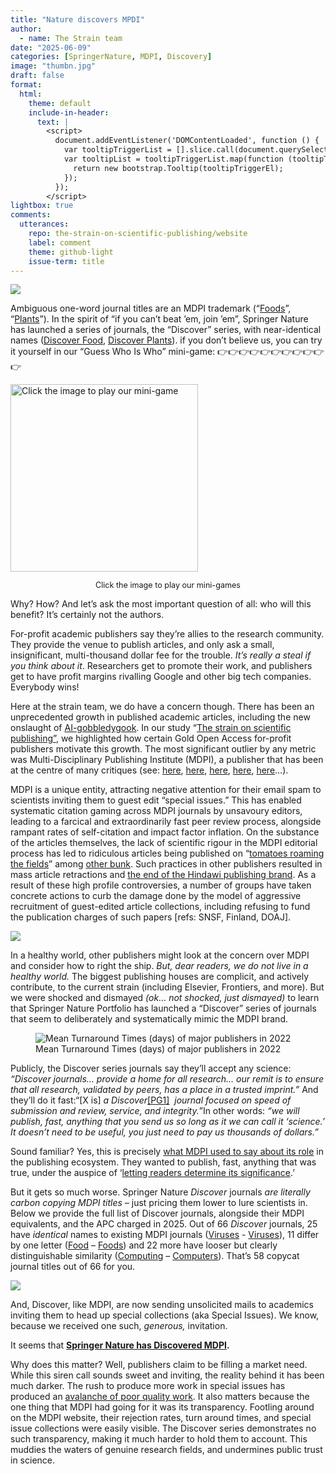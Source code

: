 ```yaml
---
title: "Nature discovers MPDI"
author:
  - name: The Strain team
date: "2025-06-09"
categories: [SpringerNature, MDPI, Discovery]
image: "thumbn.jpg"
draft: false
format:
  html: 
    theme: default
    include-in-header: 
      text: |
        <script>
          document.addEventListener('DOMContentLoaded', function () {
            var tooltipTriggerList = [].slice.call(document.querySelectorAll('[data-bs-toggle="tooltip"]'));
            var tooltipList = tooltipTriggerList.map(function (tooltipTriggerEl) {
              return new bootstrap.Tooltip(tooltipTriggerEl);
            });
          });
        </script>
lightbox: true
comments:
  utterances: 
    repo: the-strain-on-scientific-publishing/website
    label: comment
    theme: github-light
    issue-term: title
---
```


![](thumbn.jpg){fig-align="center"}

Ambiguous one-word journal titles are an MDPI trademark (“[Foods](https://www.mdpi.com/journal/foods)”, “[Plants](https://www.mdpi.com/journal/plants)”). In the spirit of “if you can’t beat ‘em, join ‘em”, Springer Nature has launched a series of journals, the “Discover” series, with near-identical names ([Discover Food](https://link.springer.com/journal/44187), [Discover Plants](https://link.springer.com/journal/44372)). if you don’t believe us, you can try it yourself in our “Guess Who Is Who” mini-game: 👉👉👉👉👉👉👉👉👉👉👉

:::: column-margin
<a href="https://pagoba.shinyapps.io/publi_guess/" target="_blank"> <img src="game.jpg" alt="Click the image to play our mini-game" width="300"/> </a>

::: {style="text-align: center; font-size: 0.9em; margin-top: 0.5em;"}
Click the image to play our mini-games
:::
::::

Why? How? And let’s ask the most important question of all: who will this benefit? It’s certainly not the authors.

For-profit academic publishers say they’re allies to the research community. They provide the venue to publish articles, and only ask a small, insignificant, multi-thousand dollar fee for the trouble. *It’s really a steal if you think about it*. Researchers get to promote their work, and publishers get to have profit margins rivalling Google and other big tech companies. Everybody wins!

Here at the strain team, we do have a concern though. There has been an unprecedented growth in published academic articles, including the new onslaught of [AI-gobbledygook](https://deevybee.blogspot.com/2023/10/spitting-out-ai-gobbledegook-sandwich.html). In our study “[The strain on scientific publishing”](https://direct.mit.edu/qss/article/5/4/823/124269/The-strain-on-scientific-publishing), we highlighted how certain Gold Open Access for-profit publishers motivate this growth. The most significant outlier by any metric was Multi-Disciplinary Publishing Institute (MDPI), a publisher that has been at the centre of many critiques (see: [here](https://retractionwatch.com/2024/12/24/finland-publication-forum-will-downgrade-hundreds-of-frontiers-and-mdpi-journals/), [here](https://www.timeshighereducation.com/news/germany-faces-questions-over-publishing-agreement-mdpi), [here](https://onlinelibrary.wiley.com/doi/full/10.1002/leap.1574), [here](https://www.science.org/content/article/fast-growing-open-access-journals-stripped-coveted-impact-factors), [here](https://english.elpais.com/science-tech/2023-06-04/a-researcher-who-publishes-a-study-every-two-days-reveals-the-darker-side-of-science.html)…).

MDPI is a unique entity, attracting negative attention for their email spam to scientists inviting them to guest edit “special issues.” This has enabled systematic citation gaming across MDPI journals by unsavoury editors, leading to a farcical and extraordinarily fast peer review process, alongside rampant rates of self-citation and impact factor inflation. On the substance of the articles themselves, the lack of scientific rigour in the MDPI editorial process has led to ridiculous articles being published on “[tomatoes roaming the fields](https://deevybee.blogspot.com/2025/01/tomatoes-roaming-fields-and-canaries-in.html)” among [other bunk](https://deevybee.blogspot.com/2024/08/guest-post-my-experience-as-reviewer.html). Such practices in other publishers resulted in mass article retractions and [the end of the Hindawi publishing brand](https://retractionwatch.com/2023/12/06/wiley-to-stop-using-hindawi-name-amid-18-million-revenue-decline/). As a result of these high profile controversies, a number of groups have taken concrete actions to curb the damage done by the model of aggressive recruitment of guest-edited article collections, including refusing to fund the publication charges of such papers \[refs: SNSF, Finland, DOAJ\].

![](TAT_strain.png)

In a healthy world, other publishers might look at the concern over MDPI and consider how to right the ship. *But, dear readers, we do not live in a healthy world.* The biggest publishing houses are complicit, and actively contribute, to the current strain (including Elsevier, Frontiers, and more). But we were shocked and dismayed *(ok… not shocked, just dismayed)* to learn that Springer Nature Portfolio has launched a “Discover” series of journals that seem to deliberately and systematically mimic the MDPI brand.

::: column-margin
![Mean Turnaround Times (days) of major publishers in 2022](Picture1.jpg)
:::

Publicly, the Discover series journals say they’ll accept any science: *“Discover journals… provide a home for all research... our remit is to ensure that all research, validated by peers, has a place in a trusted imprint.”* And they’ll do it fast:“\[X is\] *a Discover*[\[PG1\]](#_msocom_1)  *journal focused on speed of submission and review, service, and integrity.*”In other words: *“we will publish, fast, anything that you send us so long as it we can call it ‘science.’ It doesn’t need to be useful, you just need to pay us thousands of dollars.”*

Sound familiar? Yes, this is precisely [what MDPI used to say about its role](https://danbrockington.com/2019/12/04/an-open-letter-to-mdpi-publishing/) in the publishing ecosystem. They wanted to publish, fast, anything that was true, under the auspice of ‘[letting readers determine its significance](https://danbrockington.com/2019/12/04/an-open-letter-to-mdpi-publishing/).’

But it gets so much worse. Springer Nature *Discover* journals *are literally carbon copying MDPI titles –* just pricing them lower to lure scientists in. Below we provide the full list of Discover journals, alongside their MDPI equivalents, and the APC charged in 2025. Out of 66 *Discover* journals, 25 have *identical* names to existing MDPI journals ([Viruses](https://link.springer.com/journal/44370) - [Viruses](https://www.mdpi.com/journal/viruses)), 11 differ by one letter ([Food](https://link.springer.com/journal/44187) – [Foods](https://www.mdpi.com/journal/foods)) and 22 more have looser but clearly distinguishable similarity ([Computing](https://link.springer.com/journal/10791) – [Computers](https://www.mdpi.com/journal/computers)). That’s 58 copycat journal titles out of 66 for you.

![](Equivalence_table_all.png)

And, Discover, like MDPI, are now sending unsolicited mails to academics inviting them to head up special collections (aka Special Issues). We know, because we received one such, *generous,* invitation.

It seems that [**Springer Nature has Discovered MDPI**]{.underline}**.**

Why does this matter? Well, publishers claim to be filling a market need. While this siren call sounds sweet and inviting, the reality behind it has been much darker. The rush to produce more work in special issues has produced an [avalanche of poor quality work](https://phys.org/news/2023-11-avalanche-published-academic-articles-erode.html). It also matters because the one thing that MDPI had going for it was its transparency. [Footling]{.bg-warning .px-1 data-bs-toggle="tooltip" title="”: silly or not important. “He could always do something useful instead of wasting my time with footling queries.” https://dictionary.cambridge.org/dictionary/english/footling"} around on the MDPI website, their rejection rates, turn around times, and special issue collections were easily visible. The Discover series demonstrates no such transparency, making it much harder to hold them to account. This muddies the waters of genuine research fields, and undermines public trust in science.
